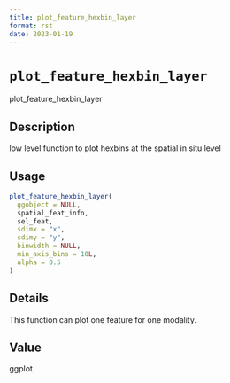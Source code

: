 ```yaml
--- 
title: plot_feature_hexbin_layer 
format: rst 
date: 2023-01-19 
--- 
```

# `plot_feature_hexbin_layer`

plot_feature_hexbin_layer


## Description

low level function to plot hexbins at the spatial in situ level


## Usage

```r
plot_feature_hexbin_layer(
  ggobject = NULL,
  spatial_feat_info,
  sel_feat,
  sdimx = "x",
  sdimy = "y",
  binwidth = NULL,
  min_axis_bins = 10L,
  alpha = 0.5
)
```


## Details

This function can plot one feature for one modality.


## Value

ggplot


